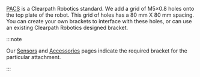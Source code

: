 [PACS](/docs/tools/pacs) is a Clearpath Robotics standard.
We add a grid of M5×0.8 holes onto the top plate of the robot.
This grid of holes has a 80 mm X 80 mm spacing.
You can create your own brackets to interface with these holes, or can use an existing Clearpath Robotics designed bracket.

:::note

Our [Sensors](/docs/sensors) and [Accessories](/docs/accessories) pages indicate the required bracket for the particular attachment.

:::
